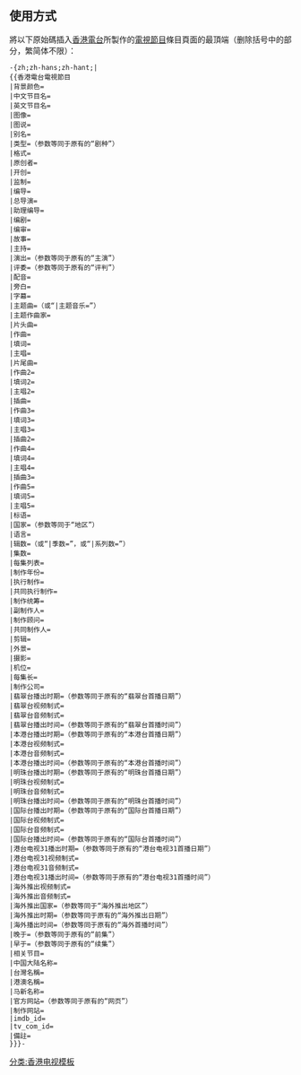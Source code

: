 <includeonly><!-- 在這裡加入模板的保護標識 --></includeonly><noinclude>{{Documentation subpage}}</noinclude>
{{使用电视节目信息框}}
<!-- 在本行下編輯模板說明 -->
==使用方式==
將以下原始碼插入[[香港電台]]所製作的[[電視節目]]條目頁面的最頂端（删除括号中的部分，繁简体不限）：
<pre>-{zh;zh-hans;zh-hant;|
{{香港電台電視節目
|背景颜色=
|中文节目名=
|英文节目名=
|图像=
|图说=
|别名=
|类型=（参数等同于原有的“剧种”）
|格式=
|原创者=
|开创=
|监制=
|编导=
|总导演=
|助理编导=
|编剧=
|编审=
|故事=
|主持=
|演出=（参数等同于原有的“主演”）
|评委=（参数等同于原有的“评判”）
|配音=
|旁白=
|字幕=
|主题曲=（或“|主题音乐=”）
|主题作曲家=
|片头曲=
|作曲=
|填词=
|主唱=
|片尾曲=
|作曲2=
|填词2=
|主唱2=
|插曲=
|作曲3=
|填词3=
|主唱3=
|插曲2=
|作曲4=
|填词4=
|主唱4=
|插曲3=
|作曲5=
|填词5=
|主唱5=
|标语=
|国家=（参数等同于“地区”）
|语言=
|辑数=（或“|季数=”，或“|系列数=”）
|集数=
|每集列表=
|制作年份=
|执行制作=
|共同执行制作=
|制作统筹=
|副制作人=
|制作顾问=
|共同制作人=
|剪辑=
|外景=
|摄影=
|机位=
|每集长=
|制作公司=
|翡翠台播出时期=（参数等同于原有的“翡翠台首播日期”）
|翡翠台视频制式=
|翡翠台音频制式=
|翡翠台播出时间=（参数等同于原有的“翡翠台首播时间”）
|本港台播出时期=（参数等同于原有的“本港台首播日期”）
|本港台视频制式=
|本港台音频制式=
|本港台播出时间=（参数等同于原有的“本港台首播时间”）
|明珠台播出时期=（参数等同于原有的“明珠台首播日期”）
|明珠台视频制式=
|明珠台音频制式=
|明珠台播出时间=（参数等同于原有的“明珠台首播时间”）
|国际台播出时期=（参数等同于原有的“国际台首播日期”）
|国际台视频制式=
|国际台音频制式=
|国际台播出时间=（参数等同于原有的“国际台首播时间”）
|港台电视31播出时期=（参数等同于原有的“港台电视31首播日期”）
|港台电视31视频制式=
|港台电视31音频制式=
|港台电视31播出时间=（参数等同于原有的“港台电视31首播时间”）
|海外推出视频制式=
|海外推出音频制式=
|海外推出国家=（参数等同于“海外推出地区”）
|海外推出时期=（参数等同于原有的“海外推出日期”）
|海外播出时间=（参数等同于原有的“海外首播时间”）
|晚于=（参数等同于原有的“前集”）
|早于=（参数等同于原有的“续集”）
|相关节目=
|中国大陆名称=
|台灣名稱=
|港澳名稱=
|马新名称=
|官方网站=（参数等同于原有的“网页”）
|制作网站=
|imdb_id=
|tv_com_id=
|備註=
}}}-</pre>

<includeonly>
<!-- 本行下加入模板的分類 -->
[[分类:香港电视模板]]
</includeonly>